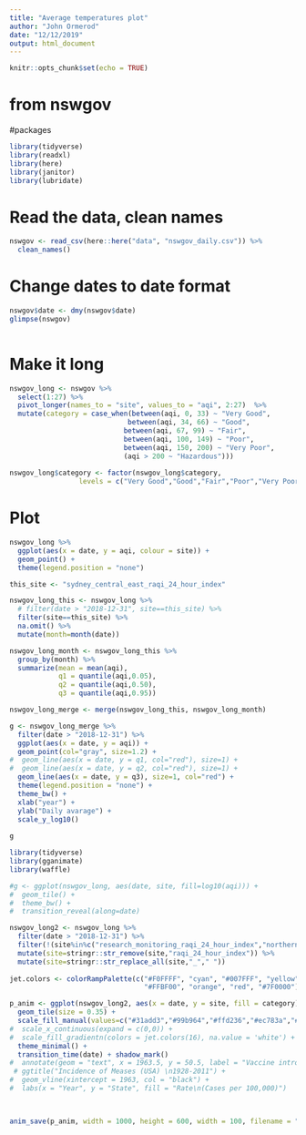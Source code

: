 ```yaml
---
title: "Average temperatures plot"
author: "John Ormerod"
date: "12/12/2019"
output: html_document
---
```


```r
knitr::opts_chunk$set(echo = TRUE)
```
 

# from nswgov 

#packages 
```r
library(tidyverse)
library(readxl)
library(here)
library(janitor)
library(lubridate)
```

# Read the data, clean names
```r
nswgov <- read_csv(here::here("data", "nswgov_daily.csv")) %>%
  clean_names()
```


# Change dates to date format
```r
nswgov$date <- dmy(nswgov$date)
glimpse(nswgov)
  
```

# Make it long
```r
nswgov_long <- nswgov %>%
  select(1:27) %>%
  pivot_longer(names_to = "site", values_to = "aqi", 2:27)  %>%
  mutate(category = case_when(between(aqi, 0, 33) ~ "Very Good", 
                             between(aqi, 34, 66) ~ "Good", 
                            between(aqi, 67, 99) ~ "Fair", 
                            between(aqi, 100, 149) ~ "Poor",
                            between(aqi, 150, 200) ~ "Very Poor",
                            (aqi > 200 ~ "Hazardous")))  
  
nswgov_long$category <- factor(nswgov_long$category, 
                 levels = c("Very Good","Good","Fair","Poor","Very Poor","Hazardous"))
```

# Plot

```r
nswgov_long %>%
  ggplot(aes(x = date, y = aqi, colour = site)) +
  geom_point() +
  theme(legend.position = "none")
```


```r
this_site <- "sydney_central_east_raqi_24_hour_index"

nswgov_long_this <- nswgov_long %>%
  # filter(date > "2018-12-31", site==this_site) %>%
  filter(site==this_site) %>%
  na.omit() %>%
  mutate(month=month(date)) 
```

```r
nswgov_long_month <- nswgov_long_this %>%
  group_by(month) %>% 
  summarize(mean = mean(aqi),
            q1 = quantile(aqi,0.05),
            q2 = quantile(aqi,0.50),
            q3 = quantile(aqi,0.95)) 

nswgov_long_merge <- merge(nswgov_long_this, nswgov_long_month) 
```

```r
g <- nswgov_long_merge %>%
  filter(date > "2018-12-31") %>%
  ggplot(aes(x = date, y = aqi)) +
  geom_point(col="gray", size=1.2) +
#  geom_line(aes(x = date, y = q1, col="red"), size=1) + 
#  geom_line(aes(x = date, y = q2, col="red"), size=1) + 
  geom_line(aes(x = date, y = q3), size=1, col="red") + 
  theme(legend.position = "none") + 
  theme_bw() + 
  xlab("year") +
  ylab("Daily avarage") + 
  scale_y_log10()
  
g
```




```r
 
library(tidyverse)
library(gganimate)
library(waffle)

#g <- ggplot(nswgov_long, aes(date, site, fill=log10(aqi))) + 
#  geom_tile() +
#  theme_bw() + 
#  transition_reveal(along=date)

nswgov_long2 <- nswgov_long %>%
  filter(date > "2018-12-31") %>%
  filter(!(site%in%c("research_monitoring_raqi_24_hour_index","northern_tablelands_raqi_24_hour_index"))) %>%
  mutate(site=stringr::str_remove(site,"raqi_24_hour_index")) %>%
  mutate(site=stringr::str_replace_all(site,"_"," "))  
  
jet.colors <- colorRampPalette(c("#F0FFFF", "cyan", "#007FFF", "yellow", 
                                 "#FFBF00", "orange", "red", "#7F0000"), bias = 2.25)

p_anim <- ggplot(nswgov_long2, aes(x = date, y = site, fill = category)) + 
  geom_tile(size = 0.35) +
  scale_fill_manual(values=c("#31add3","#99b964","#ffd236","#ec783a","#782d49","#d04730")) +
#  scale_x_continuous(expand = c(0,0)) +
#  scale_fill_gradientn(colors = jet.colors(16), na.value = 'white') +
  theme_minimal() +
  transition_time(date) + shadow_mark() 
#  annotate(geom = "text", x = 1963.5, y = 50.5, label = "Vaccine introduced", size = 5, hjust = 0) +
 # ggtitle("Incidence of Meases (USA) \n1928-2011") +
#  geom_vline(xintercept = 1963, col = "black") +
#  labs(x = "Year", y = "State", fill = "Rate\n(Cases per 100,000)")


  
anim_save(p_anim, width = 1000, height = 600, width = 100, filename = "aqi_nsw.gif")
```

 